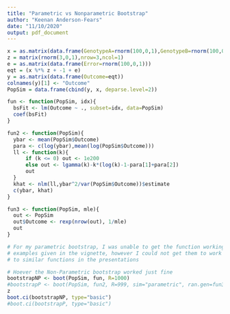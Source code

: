 ```yaml
---
title: "Parametric vs Nonparametric Bootstrap"
author: "Keenan Anderson-Fears"
date: "11/10/2020"
output: pdf_document
---
```


```r
x = as.matrix(data.frame(GenotypeA=rnorm(100,0,1),GenotypeB=rnorm(100,0,1),GenotypeC=rnorm(100,0,1)))
z = matrix(rnorm(3,0,1),nrow=3,ncol=1)
e = as.matrix(data.frame(Error=rnorm(100,0,1)))
eqt = (x %*% z + -1 + e)
y = as.matrix(data.frame(Outcome=eqt))
colnames(y)[1] <- "Outcome"
PopSim = data.frame(cbind(y, x, deparse.level=2))

fun <- function(PopSim, idx){ 
  bsFit <- lm(Outcome ~ ., subset=idx, data=PopSim)
  coef(bsFit)
}

fun2 <- function(PopSim){
  ybar <- mean(PopSim$Outcome)
  para <- c(log(ybar),mean(log(PopSim$Outcome)))
  ll <- function(k){
      if (k <= 0) out <- 1e200
      else out <- lgamma(k)-k*(log(k)-1-para[1]+para[2])
      out
  }
  khat <- nlm(ll,ybar^2/var(PopSim$Outcome))$estimate
  c(ybar, khat)
}

fun3 <- function(PopSim, mle){
  out <- PopSim
  out$Outcome <- rexp(nrow(out), 1/mle)
  out
}

# For my parametric bootstrap, I was unable to get the function working correctly, the above two functions, fun2 & fun3, are taken from the
# examples given in the vignette, however I could not get them to work either as there was no explaination of k and I didnt find any reference
# to similar functions in the presentations

# Hoever the Non-Parametric bootstrap worked just fine
bootstrapNP <- boot(PopSim, fun, R=1000)
#bootstrapP <- boot(PopSim, fun2, R=999, sim="parametric", ran.gen=fun3, mle=mean(PopSim$Outcome))
z
boot.ci(bootstrapNP, type="basic")
#boot.ci(bootstrapP, type="basic")
```






